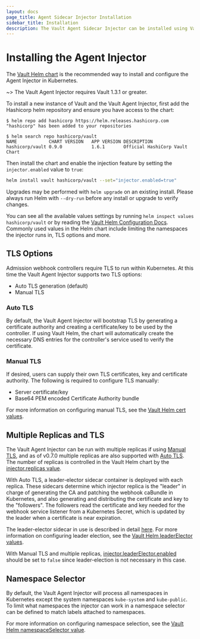 ```yaml
---
layout: docs
page_title: Agent Sidecar Injector Installation
sidebar_title: Installation
description: The Vault Agent Sidecar Injector can be installed using Vault Helm.
---
```


# Installing the Agent Injector

The [Vault Helm chart](/docs/platform/k8s/helm) is the recommended way to
install and configure the Agent Injector in Kubernetes.

~> The Vault Agent Injector requires Vault 1.3.1 or greater.

To install a new instance of Vault and the Vault Agent Injector, first add the
Hashicorp helm repository and ensure you have access to the chart:

```shell-session
$ helm repo add hashicorp https://helm.releases.hashicorp.com
"hashicorp" has been added to your repositories

$ helm search repo hashicorp/vault
NAME           	CHART VERSION	APP VERSION	DESCRIPTION
hashicorp/vault	0.9.0        	1.6.1      	Official HashiCorp Vault Chart
```

Then install the chart and enable the injection feature by setting the
`injector.enabled` value to `true`:

```bash
helm install vault hashicorp/vault --set="injector.enabled=true"
```

Upgrades may be performed with `helm upgrade` on an existing install. Please
always run Helm with `--dry-run` before any install or upgrade to verify
changes.

You can see all the available values settings by running `helm inspect values hashicorp/vault` or by reading the [Vault Helm Configuration
Docs](/docs/platform/k8s/helm/configuration). Commonly used values in the Helm
chart include limiting the namespaces the injector runs in, TLS options and
more.

## TLS Options

Admission webhook controllers require TLS to run within Kubernetes. At this time
the Vault Agent Injector supports two TLS options:

- Auto TLS generation (default)
- Manual TLS

### Auto TLS

By default, the Vault Agent Injector will bootstrap TLS by generating a certificate
authority and creating a certificate/key to be used by the controller. If using
Vault Helm, the chart will automatically create the necessary DNS entries for the
controller's service used to verify the certificate.

### Manual TLS

If desired, users can supply their own TLS certificates, key and certificate authority.
The following is required to configure TLS manually:

- Server certificate/key
- Base64 PEM encoded Certificate Authority bundle

For more information on configuring manual TLS, see the [Vault Helm cert values](/docs/platform/k8s/helm/configuration#certs).

## Multiple Replicas and TLS

The Vault Agent Injector can be run with multiple replicas if using [Manual
TLS](#manual-tls), and as of v0.7.0 multiple replicas are also supported with
[Auto TLS](#auto-tls). The number of replicas is controlled in the Vault Helm
chart by the [injector.replicas
value](/docs/platform/k8s/helm/configuration#replicas).

With Auto TLS, a leader-elector sidecar container is deployed with each replica.
These sidecars determine which injector replica is the "leader" in charge of
generating the CA and patching the webhook caBundle in Kubernetes, and also
generating and distributing the certificate and key to the "followers". The
followers read the certificate and key needed for the webhook service listener
from a Kubernetes Secret, which is updated by the leader when a certificate is
near expiration.

The leader-elector sidecar in use is described in detail [here][k8s-blog]. For
more information on configuring leader election, see the [Vault Helm
leaderElector values](/docs/platform/k8s/helm/configuration#leaderelector).

With Manual TLS and multiple replicas,
[injector.leaderElector.enabled](/docs/platform/k8s/helm/configuration#enabled-2)
should be set to `false` since leader-election is not necessary in this case.

[k8s-blog]: <https://kubernetes.io/blog/2016/01/simple-leader-election-with-kubernetes/> "Simple leader election with Kubernetes and Docker"

## Namespace Selector

By default, the Vault Agent Injector will process all namespaces in Kubernetes except
the system namespaces `kube-system` and `kube-public`. To limit what namespaces
the injector can work in a namespace selector can be defined to match labels attached
to namespaces.

For more information on configuring namespace selection, see the [Vault Helm namespaceSelector value](/docs/platform/k8s/helm/configuration#namespaceselector).
